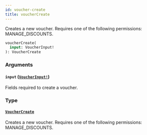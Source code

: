 ```yaml
---
id: voucher-create
title: voucherCreate
---
```


Creates a new voucher. Requires one of the following permissions: MANAGE_DISCOUNTS.

```graphql
voucherCreate(
  input: VoucherInput!
): VoucherCreate

```

### Arguments

#### `input` ([`VoucherInput!`](../../../developer/api-reference/inputs/voucher-input))

Fields required to create a voucher.

### Type

#### [`VoucherCreate`](../../../developer/api-reference/objects/voucher-create)

Creates a new voucher. Requires one of the following permissions: MANAGE_DISCOUNTS.
